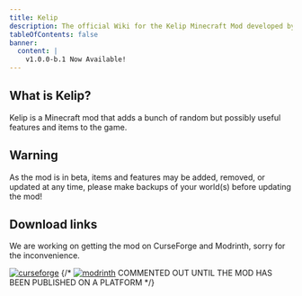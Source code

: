 ```yaml
---
title: Kelip
description: The official Wiki for the Kelip Minecraft Mod developed by Altie122.
tableOfContents: false
banner:
  content: |
    v1.0.0-b.1 Now Available!
---
```


## What is Kelip?

Kelip is a Minecraft mod that adds a bunch of random but possibly useful features and items to the game.

## Warning
As the mod is in beta, items and features may be added, removed, or updated at any time, please make backups of your world(s) before updating the mod!

## Download links
We are working on getting the mod on CurseForge and Modrinth, sorry for the inconvenience.

[![curseforge](https://cdn.jsdelivr.net/npm/@intergrav/devins-badges@3/assets/compact/available/curseforge_46h.png)](https://www.curseforge.com/minecraft/mc-mods/kelip)
{/* [![modrinth](https://cdn.jsdelivr.net/npm/@intergrav/devins-badges@3/assets/compact/available/modrinth_46h.png)](https://modrinth.com/mod/kelip) COMMENTED OUT UNTIL THE MOD HAS BEEN PUBLISHED ON A PLATFORM */}